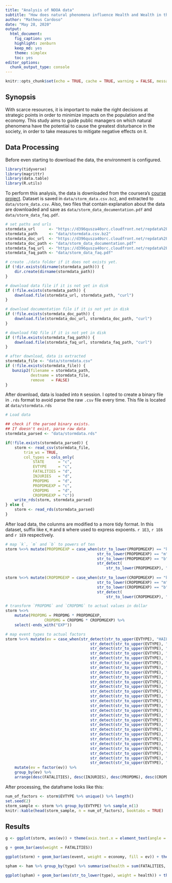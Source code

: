 ```yaml
---
title: "Analysis of NOOA data"
subtitle: "How does natural phenomena influence Health and Wealth in the US?"
author: "Matheus Cardoso"
date: "May 28, 2020"
output: 
  html_document: 
    fig_caption: yes
    highlight: zenburn
    keep_md: yes
    theme: simplex
    toc: yes
editor_options: 
  chunk_output_type: console
---
```


```r
knitr::opts_chunk$set(echo = TRUE, cache = TRUE, warning = FALSE, message = FALSE)
```

## Synopsis

With scarce resources, it is important to make the right decisions at strategic points in order to minimize impacts on the population and the economy.
This study aims to guide public managers on which natural phenomena have the potential to cause the greatest disturbance in the society, in order to take measures to mitigate negative effects on it. 


## Data Processing

Before even starting to download the data, the environment is configured.

```r
library(tidyverse)
library(magrittr)
library(data.table)
library(R.utils)
```


To perform this analysis, the data is downloaded from the coursera's [course project](https://www.coursera.org/learn/reproducible-research/peer/OMZ37/course-project-2).
Dataset is saved in `data/storm_data.csv.bz2`, and extracted to `data/storm_data.csv`.
Also, two files that contain explanation about the data are downloaded and save as
`data/storm_data_documentation.pdf` and 
`data/storm_data_faq.pdf`.


```r
# set paths and urls
stormdata_url      <- "https://d396qusza40orc.cloudfront.net/repdata%2Fdata%2FStormData.csv.bz2"
stormdata_path     <- "data/stormdata.csv.bz2"
stormdata_doc_url  <- "https://d396qusza40orc.cloudfront.net/repdata%2Fpeer2_doc%2Fpd01016005curr.pdf"
stormdata_doc_path <- "data/storm_data_documentation.pdf"
stormdata_faq_url  <- "https://d396qusza40orc.cloudfront.net/repdata%2Fpeer2_doc%2FNCDC%20Storm%20Events-FAQ%20Page.pdf"
stormdata_faq_path <- "data/storm_data_faq.pdf"

# create ./data folder if it does not exists yet.
if (!dir.exists(dirname(stormdata_path))) {
    dir.create(dirname(stormdata_path))
}

# download data file if it is not yet in disk
if (!file.exists(stormdata_path)) {
    download.file(stormdata_url, stormdata_path, "curl")
}

# download documentation file if it is not yet in disk
if (!file.exists(stormdata_doc_path)) {
    download.file(stormdata_doc_url, stormdata_doc_path, "curl")
}

# download FAQ file if it is not yet in disk
if (!file.exists(stormdata_faq_path)) {
    download.file(stormdata_faq_url, stormdata_faq_path, "curl")
}

# after download, data is extracted
stormdata_file <- "data/stormdata.csv"
if (!file.exists(stormdata_file)) {
   bunzip2(filename = stormdata_path,
           destname = stormdata_file,
           remove   = FALSE) 
}
```

After download, data is loaded into `R` session.
I opted to create a binary file in `.rds` format to avoid parse the raw `.csv` file every time.
This file is located at `data/stormdata.rds`

```r
# Load data

## check if the parsed binary exists.
## If doesn't exist, parse raw data
stormdata_parsed <- "data/stormdata.rds"

if(!file.exists(stormdata_parsed)) {
    storm <- read_csv(stormdata_file,
        trim_ws = TRUE,
        col_types = cols_only(
            STATE      = "c",
            EVTYPE     = "c",
            FATALITIES = "d",
            INJURIES   = "d",
            PROPDMG    = "d",
            PROPDMGEXP = "c",
            CROPDMG    = "d",
            CROPDMGEXP = "c"))
    write_rds(storm, stormdata_parsed)
} else {
    storm <- read_rds(stormdata_parsed)
}
```


After load data, the colunms are modified to a more tidy format.
In this dataset, suffix like `K`, `M` and `B` where used to express expoents.
`r 1E3`, `r 1E6` and `r 1E9` respectively.

```r
# map `k`, `m` and `b` to powers of ten
storm %<>% mutate(PROPDMGEXP = case_when(str_to_lower(PROPDMGEXP) == "k" ~ 1E3,
                                        str_to_lower(PROPDMGEXP) == "m" ~ 1E6,
                                        str_to_lower(PROPDMGEXP) == "b" ~ 1E9,
                                        str_detect(
                                            str_to_lower(PROPDMGEXP), "^[0-9]$") ~ 10^as.numeric(PROPDMGEXP)))
                                        
storm %<>% mutate(CROPDMGEXP = case_when(str_to_lower(CROPDMGEXP) == "k" ~ 1E3,
                                        str_to_lower(CROPDMGEXP) == "m" ~ 1E6,
                                        str_to_lower(CROPDMGEXP) == "b" ~ 1E9,
                                        str_detect(
                                            str_to_lower(CROPDMGEXP), "^[0-9]$") ~ 10^as.numeric(CROPDMGEXP)))

# transform `PROPDMG` and `CROPDMG` to actual values in dollar
storm %<>%
    mutate(PROPDMG = PROPDMG * PROPDMGEXP,
                 CROPDMG = CROPDMG * CROPDMGEXP) %>% 
    select(-ends_with("EXP"))

# map event types to actual factors
storm %<>% mutate(ev = case_when(str_detect(str_to_upper(EVTYPE), "HAIL") ~ "HAIL",
                                     str_detect(str_to_upper(EVTYPE), "BURST") ~ "MICROBURST",
                                     str_detect(str_to_upper(EVTYPE), "AVALANCHE") ~ "AVALANCHE",
                                     str_detect(str_to_upper(EVTYPE), "DAM ") ~ "DAM BREAK",
                                     str_detect(str_to_upper(EVTYPE), "TORNADO") ~ "TORNADO",
                                     str_detect(str_to_upper(EVTYPE), "HURRICANE") ~ "HURRICANE",
                                     str_detect(str_to_upper(EVTYPE), "TYPHOON") ~ "TYPHOON",
                                     str_detect(str_to_upper(EVTYPE), "SURF") ~ "HIGH SURF",
                                     str_detect(str_to_upper(EVTYPE), "LANDSLIDE|MUDSLIDE") ~ "LANDSLIDE",
                                     str_detect(str_to_upper(EVTYPE), "TSUNAMI") ~ "TSUNAMI",
                                     str_detect(str_to_upper(EVTYPE), "FLOOD") ~ "FLOOD",
                                     str_detect(str_to_upper(EVTYPE), "LIGHTNING") ~ "LIGHTNING",
                                     str_detect(str_to_upper(EVTYPE), "SNOW|BLIZZARD|ICE") ~ "SNOW",
                                     str_detect(str_to_upper(EVTYPE), "STORM|RAIN") ~ "STORM",
                                     str_detect(str_to_upper(EVTYPE), "CLOUD|FOG|SMOKE") ~ "CLOUD",
                                     str_detect(str_to_upper(EVTYPE), "WATERSPOUT") ~ "WATERSPOUT",
                                     str_detect(str_to_upper(EVTYPE), "STREAM") ~ "STREAM",
                                     str_detect(str_to_upper(EVTYPE), "GLAZE") ~ "GLAZE",
                                     str_detect(str_to_upper(EVTYPE), "FUNNEL") ~ "FUNNEL",
                                     str_detect(str_to_upper(EVTYPE), "VOLCAN") ~ "VOLCANO",
                                     str_detect(str_to_upper(EVTYPE), "FIRE") ~ "FIRE",
                                     str_detect(str_to_upper(EVTYPE), "TIDE") ~ "TIDE",
                                     str_detect(str_to_upper(EVTYPE), "DROUGHT|DUST DEVIL") ~ "DROUGHT",
                                     str_detect(str_to_upper(EVTYPE), "HEAT") ~ "HEAT",
                                     str_detect(str_to_upper(EVTYPE), "COLD|FREEZE") ~ "COLD",
                                     str_detect(str_to_upper(EVTYPE), "WIND") ~ "WIND",
                                     str_detect(str_to_upper(EVTYPE), "WEATHER") ~ "WEATHER")) %>% 
    mutate(ev = factor(ev)) %>% 
    group_by(ev) %>% 
    arrange(desc(FATALITIES), desc(INJURIES), desc(PROPDMG), desc(CROPDMG))
```

After processing, the dataframe looks like this:

```r
num_of_factors <- storm$EVTYPE %>% unique() %>% length()
set.seed(2)
storm_sample <- storm %>% group_by(EVTYPE) %>% sample_n(1)
knitr::kable(head(storm_sample, n = num_of_factors), booktabs = TRUE)
```

## Results

```r


g <- ggplot(storm, aes(ev)) + theme(axis.text.x = element_text(angle = 90))

g + geom_bar(aes(weight = FATALITIES))

ggplot(storm) + geom_bar(aes(event, weight = economy, fill = ev)) + theme(axis.text.x = element_text(angle = 90)) + scale_x_discrete(limits = head(res$ev, n = 10))

spham <- ham %>% group_by(type) %>% summarise(health = sum(FATALITIES, INJURIES)) %>% arrange(desc(health))

ggplot(spham) + geom_bar(aes(str_to_lower(type), weight = health)) + theme(axis.text.x = element_text(angle = 90)) + scale_x_discrete(limits = spham$type)
```
